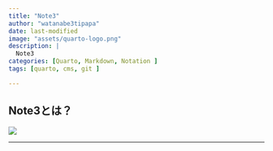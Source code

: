 ```yaml
---
title: "Note3"
author: "watanabe3tipapa"
date: last-modified
image: "assets/quarto-logo.png"
description: |
  Note3
categories: [Quarto, Markdown, Notation ]
tags: [quarto, cms, git ]

---
```


## Note3とは？

![](./assets/UC900.jpg)


---
